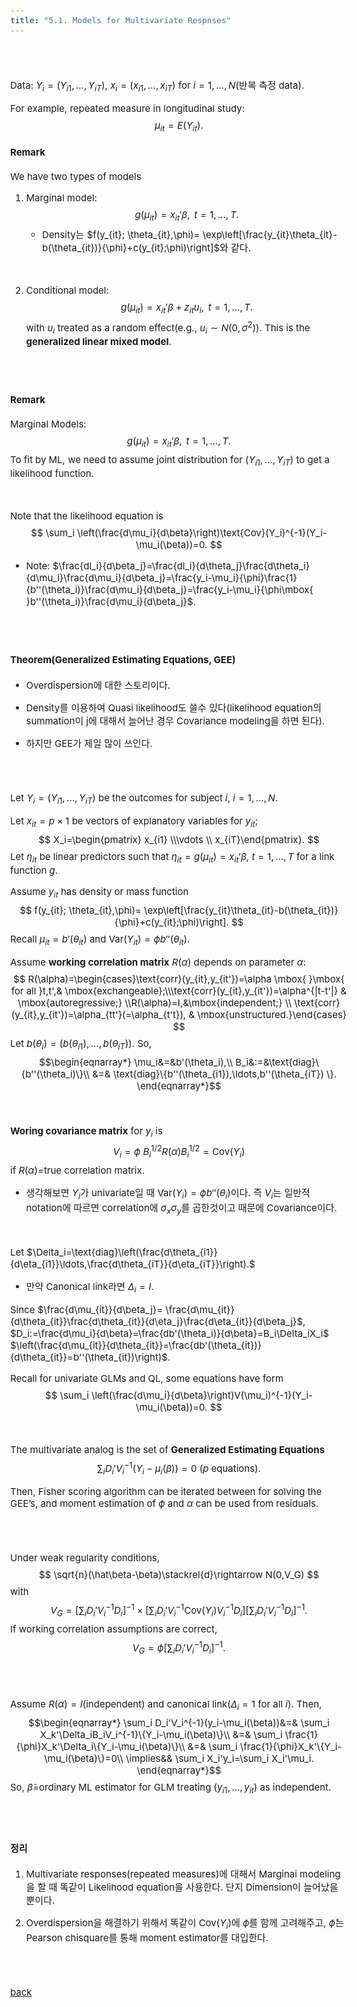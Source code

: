 ---
title: "5.1. Models for Multivariate Respnses"
---
 
<style type="text/css">
  body, td {
    font-size: 15px;
  }
pre {
  font-size: 15px
}
</style>

<br>
<br>

Data: $Y_i=(Y_{i1},\ldots,Y_{iT})$, $x_i= (x_{i1},\ldots,x_{iT})$ for $i=1,\ldots,N$(반복 측정 data).

For example, repeated measure in longitudinal study:
$$
\mu_{it}=E(Y_{it}).
$$

#### Remark
We have two types of models

1. Marginal model:
$$
g(\mu_{it})= x_{it}'\beta, \mbox{ }\mbox{ }\mbox{ }t=1,\ldots,T. 
$$
   * Density는 $f(y_{it}; \theta_{it},\phi)= \exp\left[\frac{y_{it}\theta_{it}-b(\theta_{it})}{\phi}+c(y_{it};\phi)\right]$와 같다.

<br>

2. Conditional model:
$$
g(\mu_{it})= x_{it}'\beta+z_{it}u_i, \mbox{ }\mbox{ }\mbox{ }t=1,\ldots,T. 
$$
with $u_i$ treated as a random effect(e.g., $u_i\sim N(0,\sigma^2)$). This is the **generalized linear mixed model**.
   
    

<br>
<br>

#### Remark
Marginal Models:
$$
g(\mu_{it})=x_{it}'\beta, \mbox{ }\mbox{ }t=1,\ldots,T.
$$
To fit by ML, we need to assume joint distribution for $(Y_{i1},\ldots,Y_{iT})$ to get a likelihood function.

<br>

Note that the likelihood equation is
$$
\sum_i \left(\frac{d\mu_i}{d\beta}\right)\text{Cov}(Y_i)^{-1}(Y_i-\mu_i(\beta))=0.
$$

  * Note: $\frac{dl_i}{d\beta_j}=\frac{dl_i}{d\theta_j}\frac{d\theta_i}{d\mu_i}\frac{d\mu_i}{d\beta_j}=\frac{y_i-\mu_i}{\phi}\frac{1}{b''(\theta_i)}\frac{d\mu_i}{d\beta_j}=\frac{y_i-\mu_i}{\phi\mbox{  }b''(\theta_i)}\frac{d\mu_i}{d\beta_j}$.




<br>
<br>

#### Theorem(Generalized Estimating Equations, GEE)
   * Overdispersion에 대한 스토리이다.
   
   * Density를 이용하여 Quasi likelihood도 쓸수 있다(likelihood equation의 summation이 j에 대해서 늘어난 경우 Covariance modeling을 하면 된다). 
  
   * 하지만 GEE가 제일 많이 쓰인다. 
   
<br>
<br>

Let $Y_i=(Y_{i1},\ldots,Y_{iT})$ be the outcomes for subject $i$, $i=1,\ldots,N$.

Let $x_{it}=p\times 1$ be vectors of explanatory variables for $y_{it}$;
$$
X_i=\begin{pmatrix} x_{i1} \\\vdots \\ x_{iT}\end{pmatrix}.
$$
Let $\eta_{it}$ be linear predictors such that $\eta_{it}=g(\mu_{it})=x_{it}'\beta$, $t=1,\ldots,T$ for a link function $g$.

Assume $y_{it}$ has density or mass function
$$
f(y_{it}; \theta_{it},\phi)= \exp\left[\frac{y_{it}\theta_{it}-b(\theta_{it})}{\phi}+c(y_{it};\phi)\right].
$$
Recall $\mu_{it}=b'(\theta_{it})$ and $\text{Var}(Y_{it})=\phi b''(\theta_{it})$. 

Assume **working correlation matrix** $R(\alpha)$ depends on parameter $\alpha$:
$$
R(\alpha)=\begin{cases}\text{corr}(y_{it},y_{it'})=\alpha \mbox{ }\mbox{ for all }t,t',& \mbox{exchangeable};\\\text{corr}(y_{it},y_{it'})=\alpha^{|t-t'|}  & \mbox{autoregressive;} \\R(\alpha)=I,&\mbox{independent;} \\ \text{corr}(y_{it},y_{it'})=\alpha_{tt'}(=\alpha_{t't}), &  \mbox{unstructured.}\end{cases}
$$
Let $b(\theta_i)=(b(\theta_{i1}),\ldots,b(\theta_{iT}))$. So,
$$\begin{eqnarray*}
\mu_i&=&b'(\theta_i),\\
B_i&:=&\text{diag}\{b''(\theta_i)\}\\
&=& \text{diag}\{b''(\theta_{i1}),\ldots,b''(\theta_{iT}) \}.
\end{eqnarray*}$$

<br>
<br>
**Woring covariance matrix** for $y_i$ is
$$
V_i=\phi \mbox{ }B_i^{1/2}R(\alpha)B_i^{1/2}=\text{Cov}(Y_i)
$$
if $R(\alpha)=$true correlation matrix.

   * 생각해보면 $Y_i$가 univariate일 때 $\text{Var}(Y_i)=\phi b''(\theta_i)$이다. 즉 $V_i$는 일반적 notation에 따르면 correlation에 $\sigma_x\sigma_y$를 곱한것이고 때문에 Covariance이다.

<br>

Let $\Delta_i=\text{diag}\left(\frac{d\theta_{i1}}{d\eta_{i1}}\ldots,\frac{d\theta_{iT}}{d\eta_{iT}}\right).$

   * 만약 Canonical link라면 $\Delta_i= I$.

Since $\frac{d\mu_{it}}{d\beta_j}= \frac{d\mu_{it}}{d\theta_{it}}\frac{d\theta_{it}}{d\eta_j}\frac{d\eta_{it}}{d\beta_j}$, $D_i:=\frac{d\mu_i}{d\beta}=\frac{db'(\theta_i)}{d\beta}=B_i\Delta_iX_i$ $\left(\frac{d\mu_{it}}{d\theta_{it}}=\frac{db'(\theta_{it})}{d\theta_{it}}=b''(\theta_{it})\right)$.



Recall for univariate GLMs and QL, some equations have form
$$
\sum_i \left(\frac{d\mu_i}{d\beta}\right)V(\mu_i)^{-1}(Y_i-\mu_i(\beta))=0.
$$

<br>

The multivariate analog is the set of **Generalized Estimating Equations**
$$
\sum_i D_i'V_i^{-1}(Y_i-\mu_i(\beta))=0 \mbox{  }\mbox{  (}p\mbox{ equations)}.
$$

Then, Fisher scoring algorithm can be iterated between for solving the GEE's, and moment estimation of $\phi$ and $\alpha$ can be used from residuals.

<br>
<br>

Under weak regularity conditions,
$$
\sqrt{n}(\hat\beta-\beta)\stackrel{d}\rightarrow N(0,V_G)
$$
with 
$$
V_G= \left[ \sum_i D_i'V_i^{-1}D_i \right]^{-1}\times \left[ \sum_i D_i'V_i^{-1} \text{Cov}(Y_i)V_i^{-1}D_i \right]\left[ \sum_i D_i'V_i^{-1}D_i \right]^{-1}.
$$
If working correlation assumptions are correct,
$$
V_G=\phi \left[ \sum_i D_i'V_i^{-1}D_i \right]^{-1}.
$$



<br>
<br>

Assume $R(\alpha)=I$(independent) and canonical link$(\Delta_i=1$ for all $i)$. Then,
$$\begin{eqnarray*}
\sum_i D_i'V_i^{-1}(y_i-\mu_i(\beta))&=& \sum_i X_k'\Delta_iB_iV_i^{-1}\{Y_i-\mu_i(\beta)\}\\
&=& \sum_i \frac{1}{\phi}X_k'\Delta_i\{Y_i-\mu_i(\beta)\}\\
&=& \sum_i \frac{1}{\phi}X_k'\{Y_i-\mu_i(\beta)\}=0\\
\implies&& \sum_i X_i'y_i=\sum_i X_i'\mu_i.
\end{eqnarray*}$$
So, $\hat\beta$=ordinary ML estimator for GLM treating $(y_{i1},\ldots,y_{it})$ as independent.


<br>
<br>

#### 정리

1. Multivariate responses(repeated measures)에 대해서 Marginai modeling을 할 때 똑같이 Likelihood equation을 사용한다. 단지 Dimension이 늘어났을 뿐이다.

2. Overdispersion을 해결하기 위해서 똑같이 $\text{Cov}(Y_i)$에 $\phi$를 함께 고려해주고, $\hat\phi$는 Pearson chisquare를 통해 moment estimator를 대입한다.




<br>
<br>
 
[back](../glm.html)